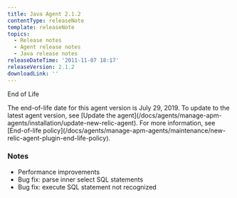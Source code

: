 ```yaml
---
title: Java Agent 2.1.2
contentType: releaseNote
template: releaseNote
topics:
  - Release notes
  - Agent release notes
  - Java release notes
releaseDateTime: '2011-11-07 18:17'
releaseVersion: 2.1.2
downloadLink: ''
---
```


End of Life

<Callout variant="important">
  The end-of-life date for this agent version is July 29, 2019. To update to the latest agent version, see [Update the agent](/docs/agents/manage-apm-agents/installation/update-new-relic-agent). For more information, see [End-of-life policy](/docs/agents/manage-apm-agents/maintenance/new-relic-agent-plugin-end-life-policy).
</Callout>

### Notes

* Performance improvements
* Bug fix: parse inner select SQL statements
* Bug fix: execute SQL statement not recognized
